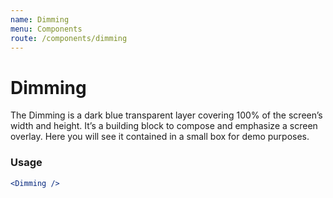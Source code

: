 ```yaml
---
name: Dimming
menu: Components
route: /components/dimming
---
```



# Dimming

The Dimming is a dark blue transparent layer covering 100% of the screen’s width and height. It’s a building block to
compose and emphasize a screen overlay. Here you will see it contained in a small box for demo purposes.

<ItemWrapper>
    <DimmingFixedDimensions />
</ItemWrapper>

### Usage

```jsx
<Dimming />
```
